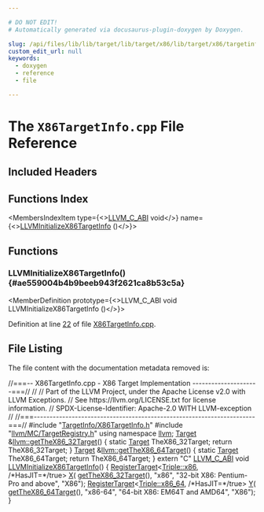 ```yaml
---

# DO NOT EDIT!
# Automatically generated via docusaurus-plugin-doxygen by Doxygen.

slug: /api/files/lib/lib/target/lib/target/x86/lib/target/x86/targetinfo/x86targetinfo-cpp
custom_edit_url: null
keywords:
  - doxygen
  - reference
  - file

---
```





# The `X86TargetInfo.cpp` File Reference

<DoxygenPage pluginConfig={pluginConfig}>



## Included Headers

<IncludesList>
<IncludesListItem
  filePath="TargetInfo/X86TargetInfo.h"
  permalink="/docs/api/files/lib/lib/target/lib/target/x86/lib/target/x86/targetinfo/x86targetinfo-h"
  isLocal="true" />
<IncludesListItem
  filePath="llvm/MC/TargetRegistry.h"
  permalink="/docs/api/files/include/include/llvm/include/llvm/mc/targetregistry-h"
  isLocal="true" />
</IncludesList>

## Functions Index

<MembersIndex>

<MembersIndexItem
  type={<><a href="/docs/api/files/include/include/llvm/include/llvm/support/compiler-h/#a9a971b1d09709d73cab58157eaaf0637">LLVM&#95;C&#95;ABI</a> void</>}
  name={<><a href="#ae559004b4b9beeb943f2621ca8b53c5a">LLVMInitializeX86TargetInfo</a> ()</>}>
</MembersIndexItem>

</MembersIndex>


<SectionDefinition>

## Functions

### LLVMInitializeX86TargetInfo() {#ae559004b4b9beeb943f2621ca8b53c5a}

<MemberDefinition
  prototype={<>LLVM&#95;C&#95;ABI void LLVMInitializeX86TargetInfo ()</>}>

Definition at line <a href="#l00022">22</a> of file <a href="/docs/api/files/lib/lib/target/lib/target/x86/lib/target/x86/targetinfo/x86targetinfo-cpp">X86TargetInfo.cpp</a>.
</MemberDefinition>

</SectionDefinition>

## File Listing

The file content with the documentation metadata removed is:

<ProgramListing>

<Link id="l00001" /><CodeLine lineNumber="1"><span class="doxyHighlightComment">//===-- X86TargetInfo.cpp - X86 Target Implementation ---------------------===//</span></CodeLine>
<Link id="l00002" /><CodeLine lineNumber="2"><span class="doxyHighlightComment">//</span></CodeLine>
<Link id="l00003" /><CodeLine lineNumber="3"><span class="doxyHighlightComment">// Part of the LLVM Project, under the Apache License v2.0 with LLVM Exceptions.</span></CodeLine>
<Link id="l00004" /><CodeLine lineNumber="4"><span class="doxyHighlightComment">// See https://llvm.org/LICENSE.txt for license information.</span></CodeLine>
<Link id="l00005" /><CodeLine lineNumber="5"><span class="doxyHighlightComment">// SPDX-License-Identifier: Apache-2.0 WITH LLVM-exception</span></CodeLine>
<Link id="l00006" /><CodeLine lineNumber="6"><span class="doxyHighlightComment">//</span></CodeLine>
<Link id="l00007" /><CodeLine lineNumber="7"><span class="doxyHighlightComment">//===----------------------------------------------------------------------===//</span></CodeLine>
<Link id="l00008" /><CodeLine lineNumber="8"></CodeLine>
<Link id="l00009" /><CodeLine lineNumber="9"><span class="doxyHighlightPreprocessor">#include &quot;<a href="/docs/api/files/lib/lib/target/lib/target/x86/lib/target/x86/targetinfo/x86targetinfo-h">TargetInfo/X86TargetInfo.h</a>&quot;</span></CodeLine>
<Link id="l00010" /><CodeLine lineNumber="10"><span class="doxyHighlightPreprocessor">#include &quot;<a href="/docs/api/files/include/include/llvm/include/llvm/mc/targetregistry-h">llvm/MC/TargetRegistry.h</a>&quot;</span></CodeLine>
<Link id="l00011" /><CodeLine lineNumber="11"><span class="doxyHighlightKeyword">using namespace </span><span class="doxyHighlight"><a href="/docs/api/namespaces/llvm">llvm</a>;</span></CodeLine>
<Link id="l00012" /><CodeLine lineNumber="12"></CodeLine>
<Link id="l00013" /><CodeLine lineNumber="13" lineLink="/docs/api/namespaces/llvm/#a35832c1b6a34093b01da33c2501a22ed"><span class="doxyHighlight"><a href="/docs/api/classes/llvm/target">Target</a> &amp;<a href="/docs/api/namespaces/llvm/#a35832c1b6a34093b01da33c2501a22ed">llvm::getTheX86&#95;32Target</a>() &#123;</span></CodeLine>
<Link id="l00014" /><CodeLine lineNumber="14"><span class="doxyHighlight">  </span><span class="doxyHighlightKeyword">static</span><span class="doxyHighlight"> <a href="/docs/api/classes/llvm/target">Target</a> TheX86&#95;32Target;</span></CodeLine>
<Link id="l00015" /><CodeLine lineNumber="15"><span class="doxyHighlight">  </span><span class="doxyHighlightKeywordFlow">return</span><span class="doxyHighlight"> TheX86&#95;32Target;</span></CodeLine>
<Link id="l00016" /><CodeLine lineNumber="16"><span class="doxyHighlight">&#125;</span></CodeLine>
<Link id="l00017" /><CodeLine lineNumber="17" lineLink="/docs/api/namespaces/llvm/#ae6431492d4966df0bafe4680216f76b7"><span class="doxyHighlight"><a href="/docs/api/classes/llvm/target">Target</a> &amp;<a href="/docs/api/namespaces/llvm/#ae6431492d4966df0bafe4680216f76b7">llvm::getTheX86&#95;64Target</a>() &#123;</span></CodeLine>
<Link id="l00018" /><CodeLine lineNumber="18"><span class="doxyHighlight">  </span><span class="doxyHighlightKeyword">static</span><span class="doxyHighlight"> <a href="/docs/api/classes/llvm/target">Target</a> TheX86&#95;64Target;</span></CodeLine>
<Link id="l00019" /><CodeLine lineNumber="19"><span class="doxyHighlight">  </span><span class="doxyHighlightKeywordFlow">return</span><span class="doxyHighlight"> TheX86&#95;64Target;</span></CodeLine>
<Link id="l00020" /><CodeLine lineNumber="20"><span class="doxyHighlight">&#125;</span></CodeLine>
<Link id="l00021" /><CodeLine lineNumber="21"></CodeLine>
<Link id="l00022" /><CodeLine lineNumber="22" lineLink="#ae559004b4b9beeb943f2621ca8b53c5a"><span class="doxyHighlightKeyword">extern</span><span class="doxyHighlight"> </span><span class="doxyHighlightStringLiteral">&quot;C&quot;</span><span class="doxyHighlight"> <a href="/docs/api/files/include/include/llvm/include/llvm/support/compiler-h/#a9a971b1d09709d73cab58157eaaf0637">LLVM&#95;C&#95;ABI</a> </span><span class="doxyHighlightKeywordType">void</span><span class="doxyHighlight"> <a href="#ae559004b4b9beeb943f2621ca8b53c5a">LLVMInitializeX86TargetInfo</a>() &#123;</span></CodeLine>
<Link id="l00023" /><CodeLine lineNumber="23"><span class="doxyHighlight">  <a href="/docs/api/structs/llvm/registertarget">RegisterTarget</a>&lt;<a href="/docs/api/classes/llvm/triple/#a547abd13f7a3c063aa72c8192a868154a0eefa3e53db25b90828e42c64b138648">Triple::x86</a>, </span><span class="doxyHighlightComment">/&#42;HasJIT=&#42;/</span><span class="doxyHighlightKeyword">true</span><span class="doxyHighlight">&gt; <a href="/docs/api/files/lib/lib/tablegen/tablegenbackendskeleton-cpp/#ab60f28d7a141ac46ccc200176a1bca8b">X</a>(</span></CodeLine>
<Link id="l00024" /><CodeLine lineNumber="24"><span class="doxyHighlight">      <a href="/docs/api/namespaces/llvm/#a35832c1b6a34093b01da33c2501a22ed">getTheX86&#95;32Target</a>(), </span><span class="doxyHighlightStringLiteral">&quot;x86&quot;</span><span class="doxyHighlight">, </span><span class="doxyHighlightStringLiteral">&quot;32-bit X86: Pentium-Pro and above&quot;</span><span class="doxyHighlight">, </span><span class="doxyHighlightStringLiteral">&quot;X86&quot;</span><span class="doxyHighlight">);</span></CodeLine>
<Link id="l00025" /><CodeLine lineNumber="25"></CodeLine>
<Link id="l00026" /><CodeLine lineNumber="26"><span class="doxyHighlight">  <a href="/docs/api/structs/llvm/registertarget">RegisterTarget</a>&lt;<a href="/docs/api/classes/llvm/triple/#a547abd13f7a3c063aa72c8192a868154a13d8ce5e71051718a537277c6a594062">Triple::x86&#95;64</a>, </span><span class="doxyHighlightComment">/&#42;HasJIT=&#42;/</span><span class="doxyHighlightKeyword">true</span><span class="doxyHighlight">&gt; <a href="/docs/api/files/lib/lib/tablegen/tablegenbackendskeleton-cpp/#a262774d3e5186511427e5b2414a85f7f">Y</a>(</span></CodeLine>
<Link id="l00027" /><CodeLine lineNumber="27"><span class="doxyHighlight">      <a href="/docs/api/namespaces/llvm/#ae6431492d4966df0bafe4680216f76b7">getTheX86&#95;64Target</a>(), </span><span class="doxyHighlightStringLiteral">&quot;x86-64&quot;</span><span class="doxyHighlight">, </span><span class="doxyHighlightStringLiteral">&quot;64-bit X86: EM64T and AMD64&quot;</span><span class="doxyHighlight">, </span><span class="doxyHighlightStringLiteral">&quot;X86&quot;</span><span class="doxyHighlight">);</span></CodeLine>
<Link id="l00028" /><CodeLine lineNumber="28"><span class="doxyHighlight">&#125;</span></CodeLine>

</ProgramListing>


</DoxygenPage>
